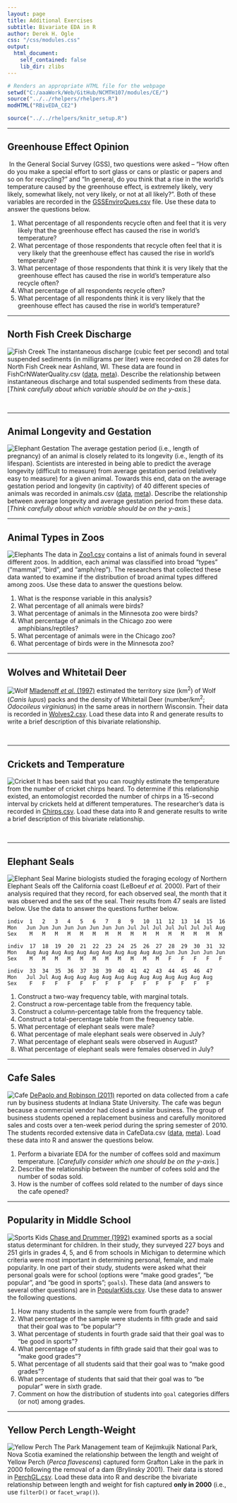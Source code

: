 ```yaml
---
layout: page
title: Additional Exercises
subtitle: Bivariate EDA in R
author: Derek H. Ogle
css: "/css/modules.css"
output:
  html_document:
    self_contained: false
    lib_dir: zlibs
---
```


```r
# Renders an appropriate HTML file for the webpage
setwd("C:/aaaWork/Web/GitHub/NCMTH107/modules/CE/")
source("../../rhelpers/rhelpers.R")
modHTML("RBivEDA_CE2")
```

```r
source("../../rhelpers/knitr_setup.R")
```

----

## Greenhouse Effect Opinion
<img src="zimgs/greenhouse_effect.jpg" alt="" class="img-right">
In the General Social Survey (GSS), two questions were asked -- "How often do you make a special effort to sort glass or cans or plastic or papers and so on for recycling?" and "In general, do you think that a rise in the world's temperature caused by the greenhouse effect, is extremely likely, very likely, somewhat likely, not very likely, or not at all likely?". Both of these variables are recorded in the [GSSEnviroQues.csv](https://raw.githubusercontent.com/droglenc/NCData/master/GSSEnviroQues.csv) file. Use these data to answer the questions below.

1. What percentage of all respondents recycle often and feel that it is very likely that the greenhouse effect has caused the rise in world's temperature?
1. What percentage of those respondents that recycle often feel that it is very likely that the greenhouse effect has caused the rise in world's temperature?
1. What percentage of those respondents that think it is very likely that the greenhouse effect has caused the rise in world's temperature also recycle often?
1. What percentage of all respondents recycle often?
1. What percentage of all respondents think it is very likely that the greenhouse effect has caused the rise in world's temperature?

----

## North Fish Creek Discharge
<img src="zimgs/fish-creek.jpg" alt="Fish Creek" class="img-right">
The instantaneous discharge (cubic feet per second) and total suspended sediments (in milligrams per liter) were recorded on 28 dates for North Fish Creek near Ashland, WI.  These data are found in FishCrNWaterQuality.csv ([data](https://raw.githubusercontent.com/droglenc/NCData/master/FishCrNWaterQuality.csv), [meta](https://raw.githubusercontent.com/droglenc/NCData/master/FishCrNWaterQuality_meta.txt)). Describe the relationship between instantaneous discharge and total suspended sediments from these data. [*Think carefully about which variable should be on the y-axis.*]

&nbsp;

----

## Animal Longevity and Gestation
<img src="zimgs/gestation.jpg" alt="Elephant Gestation" class="img-right">
The average gestation period (i.e., length of pregnancy) of an animal is closely related to its longevity (i.e., length of its lifespan). Scientists are interested in being able to predict the average longevity (difficult to measure) from average gestation period (relatively easy to measure) for a given animal. Towards this end, data on the average gestation period and longevity (in captivity) of 40 different species of animals was recorded in animals.csv ([data](https://raw.githubusercontent.com/droglenc/NCData/master/animals.csv), [meta](https://raw.githubusercontent.com/droglenc/NCData/master/animals_meta.txt)). Describe the relationship between average longevity and average gestation period from these data. [*Think carefully about which variable should be on the y-axis.*]

----

## Animal Types in Zoos
<img src="zimgs/zoo.jpg" alt="Elephants" class="img-right">
The data in [Zoo1.csv](https://raw.githubusercontent.com/droglenc/NCData/master/Zoo1.csv) contains a list of animals found in several different zoos. In addition, each animal was classified into broad "types" ("mammal", "bird", and "amph/rep"). The researchers that collected these data wanted to examine if the distribution of broad animal types differed among zoos. Use these data to answer the questions below.

1. What is the response variable in this analysis?
1. What percentage of all animals were birds?
1. What percentage of animals in the Minnesota zoo were birds?
1. What percentage of animals in the Chicago zoo were amphibians/reptiles?
1. What percentage of animals were in the Chicago zoo?
1. What percentage of birds were in the Minnesota zoo?

----

## Wolves and Whitetail Deer
<img src="zimgs/wolf.jpg" alt="Wolf" class="img-right">
[Mladenoff *et al.* (1997)](https://www.researchgate.net/profile/David_Mladenoff/publication/247843996_Causes_and_Implications_of_Species_Restoration_in_Altered_Ecosystems/links/5410594a0cf2f2b29a40f2ce.pdf) estimated the territory size (km<sup>2</sup>) of Wolf (*Canis lupus*) packs and the density of Whitetail Deer (number/km<sup>2</sup>; *Odocoileus virginianus*) in the same areas in northern Wisconsin. Their data is recorded in [Wolves2.csv](https://raw.githubusercontent.com/droglenc/NCData/master/Wolves2.csv). Load these data into R and generate results to write a brief description of this bivariate relationship.

&nbsp;

----

## Crickets and Temperature
<img src="zimgs/cricket.jpg" alt="Cricket" class="img-right">
It has been said that you can roughly estimate the temperature from the number of cricket chirps heard. To determine if this relationship existed, an entomologist recorded the number of chirps in a 15-second interval by crickets held at different temperatures. The researcher's data is recorded in [Chirps.csv](https://raw.githubusercontent.com/droglenc/NCData/master/Chirps.csv). Load these data into R and generate results to write a brief description of this bivariate relationship.

&nbsp;

----

## Elephant Seals
<img src="zimgs/ElephantSeals.jpg" alt="Elephant Seal" class="img-right">
Marine biologists studied the foraging ecology of Northern Elephant Seals off the California coast (LeBoeuf *et al.* 2000). Part of their analysis required that they record, for each observed seal, the month that it was observed and the sex of the seal. Their results from 47 seals are listed below. Use the data to answer the questions further below.

```
indiv  1   2   3   4   5   6   7   8   9   10  11  12  13  14  15  16
Mon   Jun Jun Jun Jun Jun Jun Jun Jun Jul Jul Jul Jul Jul Jul Jul Aug
Sex    M   M   M   M   M   M   M   M   M   M   M   M   M   M   M   M

indiv  17  18  19  20  21  22  23  24  25  26  27  28  29  30  31  32
Mon   Aug Aug Aug Aug Aug Aug Aug Aug Aug Aug Aug Jun Jun Jun Jun Jun
Sex    M   M   M   M   M   M   M   M   M   M   M   F   F   F   F   F

indiv  33  34  35  36  37  38  39  40  41  42  43  44  45  46  47
Mon   Jul Jul Aug Aug Aug Aug Aug Aug Aug Aug Aug Aug Aug Aug Aug
Sex    F   F   F   F   F   F   F   F   F   F   F   F   F   F   F
```

1. Construct a two-way frequency table, with marginal totals.
1. Construct a row-percentage table from the frequency table.
1. Construct a column-percentage table from the frequency table.
1. Construct a total-percentage table from the frequency table.
1. What percentage of elephant seals were male?
1. What percentage of male elephant seals were observed in July?
1. What percentage of elephant seals were observed in August?
1. What percentage of elephant seals were females observed in July?

----

## Cafe Sales
<img src="zimgs/cafe.jpg" alt="Cafe" class="img-right">
[DePaolo and Robinson (2011)](http://www.amstat.org/publications/jse/v19n1/depaolo.pdf) reported on data collected from a cafe run by business students at Indiana State University. The cafe was begun because a commercial vendor had closed a similar business. The group of business students opened a replacement business and carefully monitored sales and costs over a ten-week period during the spring semester of 2010. The students recorded extensive data in CafeData.csv ([data](https://raw.githubusercontent.com/droglenc/NCData/master/CafeData.csv), [meta](https://raw.githubusercontent.com/droglenc/NCData/master/CafeData_meta.txt)). Load these data into R and answer the questions below.

1. Perform a bivariate EDA for the number of coffees sold and maximum temperature. [*Carefully consider which one should be on the y-axis.*]
1. Describe the relationship between the number of cofees sold and the number of sodas sold.
1. How is the number of coffees sold related to the number of days since the cafe opened?

----

## Popularity in Middle School
<img src="zimgs/sports_kids_2.jpg" alt="Sports Kids" class="img-right">
[Chase and Drummer (1992)](http://www.ncbi.nlm.nih.gov/pubmed/1439167) examined sports as a social status determinant for children.  In their study, they surveyed 227 boys and 251 girls in grades 4, 5, and 6 from schools in Michigan to determine which criteria were most important in determining personal, female, and male popularity.  In one part of their study, students were asked what their personal goals were for school (options were "make good grades", "be popular", and "be good in sports"; `goals`).  These data (and answers to several other questions) are in [PopularKids.csv](https://github.com/droglenc/NCData/raw/master/PopularKids.csv).  Use these data to answer the following questions.

1. How many students in the sample were from fourth grade?
1. What percentage of the sample were students in fifth grade and said that their goal was to "be popular"?
1. What percentage of students in fourth grade said that their goal was to "be good in sports"?
1. What percentage of students in fifth grade said that their goal was to "make good grades"?
1. What percentage of all students said that their goal was to "make good grades"?
1. What percentage of students that said that their goal was to "be popular" were in sixth grade.
1. Comment on how the distribution of students into `goal` categories differs (or not) among grades.

----

## Yellow Perch Length-Weight
<img src="zimgs/yellow-perch.jpg" alt="Yellow Perch" class="img-right">
The Park Management team of Kejimkujik National Park, Nova Scotia examined the relationship between the length and weight of Yellow Perch (*Perca flavescens*) captured form Grafton Lake in the park in 2000 following the removal of a dam (Brylinsky 2001). Their data is stored in [PerchGL.csv](https://raw.githubusercontent.com/droglenc/NCData/master/PerchGL.csv). Load these data into R and describe the bivariate relationship between length and weight for fish captured **only in 2000** (i.e., use `filterD()` or `facet_wrap()`).
